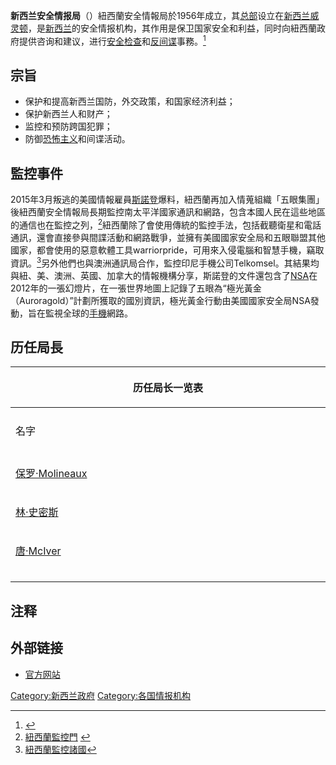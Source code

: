 {{expand language|1=en|page=|time=2019-09-12T14:57:32+00:00}}
{{refimprove|time=2019-09-12T14:57:32+00:00}}
{{Infobox government agency
|agency_name     = 紐西蘭安全情報局
|latd            = -41.276823
|longd           = 174.779439
|region_code     = NZ
|formed          = 1956年
|headquarters    = {{NZ}}[[威灵顿|威灵顿]]埃特街
|employees       = 200
|minister1_name  = 
|minister1_pfo   = 
|chief1_name     = 
|chief1_position = 
|website         = {{URL|http://www.nzsis.govt.nz}}
}}
'''新西兰安全情报局'''（{{lang-en|New Zealand Security Intelligence Service}}）紐西蘭安全情報局於1956年成立，其[[总部|总部]]设立在[[新西兰|新西兰]][[威灵顿|威灵顿]]，是[[新西兰|新西兰]]的安全情报机构，其作用是保卫国家安全和利益，同时向紐西蘭政府提供咨询和建议，进行[[安全检查|安全检查]]和[[反间谍|反间谍]]事務。<ref>{{Cite web |url=http://www.nzsis.govt.nz/ |title=存档副本 |accessdate=2020-09-16 |archive-date=2011-08-21 |archive-url=https://www.webcitation.org/616vKObGP?url=http://www.nzsis.govt.nz/ |dead-url=no }}</ref>

==宗旨==
*保护和提高新西兰国防，外交政策，和国家经济利益；
*保护新西兰人和财产；
*监控和预防跨国犯罪；
*防御[[恐怖主义|恐怖主义]]和间谍活动。
==監控事件==
2015年3月叛逃的美國情報雇員[[斯諾登|斯諾登]]爆料，紐西蘭再加入情蒐組織「五眼集團」後紐西蘭安全情報局長期監控南太平洋國家通訊和網路，包含本國人民在這些地區的通信也在監控之列，<ref>[http://big5.s1979.com/site/wap.s1979.com/detail.jsp?did=1410211 紐西蘭監控門] {{webarchive|url=https://web.archive.org/web/20150402094244/http://big5.s1979.com/site/wap.s1979.com/detail.jsp?did=1410211 |date=2015-04-02 }}</ref>紐西蘭除了會使用傳統的監控手法，包括截聽衛星和電話通訊，還會直接參與間諜活動和網路戰爭，並擁有美國國家安全局和五眼聯盟其他國家，都會使用的惡意軟體工具warriorpride，可用來入侵電腦和智慧手機，竊取資訊。<ref>[http://news.gpwb.gov.tw/news.aspx?ydn=026dTHGgTRNpmRFEgxcbfawwp7ACuY9V%2B%2B9acRq6ANtBigFZ6SD%2FWjtqdQ8mFrCesFnTUTDReEnNdn6o7DGdEPOJiKZQKc5l3phQVelSWq0%3D 紐西蘭監控諸國]{{dead link|date=2018年4月 |bot=InternetArchiveBot |fix-attempted=yes }}</ref>另外他們也與澳洲通訊局合作，監控印尼手機公司Telkomsel。其結果均與紐、美、澳洲、英國、加拿大的情報機構分享，斯諾登的文件還包含了[[NSA|NSA]]在2012年的一張幻燈片，在一張世界地圖上記錄了五眼為“極光黃金（Auroragold）”計劃所獲取的國別資訊，極光黃金行動由美國國家安全局NSA發動，旨在監視全球的[[手機|手機]]網路。

==历任局長==
{|class="wikitable collapsible autocollapse" style="text-align:center"
|- style="background-color:# E9E9E9"
! colspan="3" style="width:690px;"|历任局长一览表
|- style="background-color:# E9E9E9"
|-
!名字
!时间
!备注
|-
|{{tsl|en|William Herbert Ellery Gilbert|}} ||1956-1976||
|-
|[[保罗·Molineaux|保罗·Molineaux]] ||1976-1983||
|-
|[[林·史密斯|林·史密斯]] ||1983-1991||
|-
|[[唐·McIver|唐·McIver]] ||1991-1999||
|-
|{{tsl|en|Richard Woods|理查德·伍兹}} ||1999-2006||
|-
|{{tsl|en|Warren Tucker|沃伦·塔克}} ||2006 至今||
|-
|}

==注释==
{{reflist}}

==外部链接==
*[http://www.nzsis.govt.nz 官方网站] {{WebCite|url=https://www.webcitation.org/616vKObGP?url=http://www.nzsis.govt.nz/ |date=20110821193930 |dateformat=iso }} {{en}}



[[Category:新西兰政府|Category:新西兰政府]]
[[Category:各国情报机构|Category:各国情报机构]]